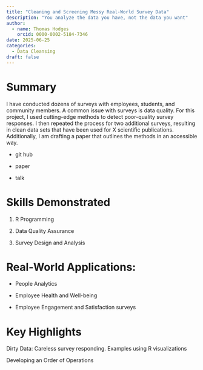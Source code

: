 ```yaml
---
title: "Cleaning and Screening Messy Real-World Survey Data"
description: "You analyze the data you have, not the data you want"
author:
  - name: Thomas Hodges
    orcid: 0000-0002-5184-7346
date: 2025-06-25
categories: 
  - Data Cleansing
draft: false
---
```


# Summary

I have conducted dozens of surveys with employees, students, and community members. A common issue with surveys is data quality. For this project, I used cutting-edge methods to detect poor-quality survey responses. I then repeated the process for two additional surveys, resulting in clean data sets that have been used for X scientific publications. Additionally, I am drafting a paper that outlines the methods in an accessible way.

-   git hub

-   paper

-   talk

# Skills Demonstrated

1.  R Programming

<!-- -->

2.  Data Quality Assurance

3.  Survey Design and Analysis

# Real-World Applications:

-   People Analytics

-   Employee Health and Well-being

-   Employee Engagement and Satisfaction surveys

# Key Highlights

Dirty Data: Careless survey responding. Examples using R visualizations

Developing an Order of Operations

## 
